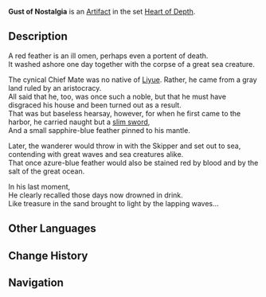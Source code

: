 {{Artifact Infobox
|image = Item Gust of Nostalgia.png
|set   = Heart of Depth
|piece = Plume of Death
}}
{{Description|A feather carried over by whimpering sea winds and crimson waves. The passage of time has changed its shape and color.}}
'''Gust of Nostalgia''' is an [[Artifact]] in the set [[Heart of Depth]].

==Description==
A red feather is an ill omen, perhaps even a portent of death.<br />It washed ashore one day together with the corpse of a great sea creature.

The cynical Chief Mate was no native of [[Liyue]]. Rather, he came from a gray land ruled by an aristocracy.<br />All said that he, too, was once such a noble, but that he must have disgraced his house and been turned out as a result.<br />That was but baseless hearsay, however, for when he first came to the harbor, he carried naught but a [[Iron Sting|slim sword]],<br />And a small sapphire-blue feather pinned to his mantle.

Later, the wanderer would throw in with the Skipper and set out to sea, contending with great waves and sea creatures alike.<br />That once azure-blue feather would also be stained red by blood and by the salt of the great ocean.

In his last moment,<br />He clearly recalled those days now drowned in drink.<br />Like treasure in the sand brought to light by the lapping waves...

==Other Languages==
{{Other Languages
|en      = Gust of Nostalgia
|zhs     = 追忆之风
|zhs_rm  = Zhuīyì zhī Fēng
|zht     = 追憶之風
|zht_rm  = Zhuīyì zhī Fēng
|zh_tl   = Wind of Reminiscence
|ja      = 追憶の風
|ja_rm   = Tsuioku no Kaze
|ja_tl   = Wind of Recollection
|ko      = 추억의 바람
|ko_rm   = 
|ko_tl   = 
|es      = Brisa de los Recuerdos
|es_tl   = Breeze of Memories
|fr      = Brise nostalgique
|fr_tl   = Nostalgic Breeze
|ru      = Порыв ностальгии
|ru_tl   = 
|th      = Gust of Nostalgia
|vi      = Ngọn Gió Hồi Ức
|vi_tl   = 
|de      = Nostalgische Brise
|de_tl   = Nostalgic Gust
|id      = Gust of Nostalgia
|pt      = Brisa da Nostalgia
|pt_tl   = 
}}

==Change History==
{{Change History|1.2}}

==Navigation==
{{Artifact Set Navbox|Heart of Depth}}